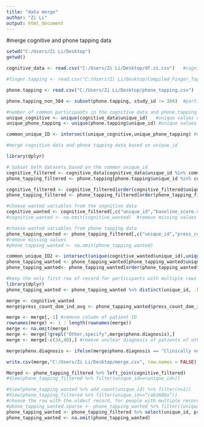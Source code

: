 ---
title: "data merge"
author: "Zi Li"
output: html_document
---

#merge cognitive and phone tapping data

```{r}
setwd("C:/Users/Zi Li/Desktop")
getwd()
```

```{r}
cognitive_data <- read.csv("C:/Users/Zi Li/Desktop/df.zi.csv")   #cognitive scores 

#finger.tapping <- read.csv("C:/Users/Zi Li/Desktop/Compiled_Finger_Tapping_newest.csv")  #manual tapping scores 

phone.tapping <- read.csv("C:/Users/Zi Li/Desktop/phone_tapping.csv")  #phone tapping scores of all studies

```

```{r}
phone.tapping_non_384 <- subset(phone.tapping, study_id != 384)  #participants not in study 384
```


```{r}
#number of common participants in the cognitive data and phone.tapping data (full)
unique_cognitive <- unique(cognitive_data$unique_id)   #unique values of unique_id in cognitive 
unique_phone_tapping <- unique(phone.tapping$unique_id) #unique values of unique_id in phone tapping

common_unique_ID <- intersect(unique_cognitive,unique_phone_tapping) #used for merging next steps 
```

```{r}
#merge cognitive data and phone tapping data based on unique_id

library(dplyr)

# Subset both datasets based on the common unique_id
cognitive_filtered <- cognitive_data[cognitive_data$unique_id %in% common_unique_ID,]
phone_tapping_filtered <- phone.tapping[phone.tapping$unique_id %in% common_unique_ID,]

```

```{r}
cognitive_filtered <- cognitive_filtered[order(cognitive_filtered$unique_id),]
phone_tapping_filtered <- phone_tapping_filtered[order(phone_tapping_filtered$unique_id),]
```

```{r}
#choose wanted variables from the cognitive data
cognitive_wanted <- cognitive_filtered[,c("unique_id","baseline_score.stroop","baseline_score.flanker",       "baseline_score.card","baseline_score.gonogo","baseline_score.episodic_memory","baseline_score.nback","pheno.diagnosis")]
#cognitive_wanted <- na.omit(cognitive_wanted)  #remove missing values

```

```{r}
#choose wanted variables from phone tapping data 
phone_tapping_wanted <- phone_tapping_filtered[,c("unique_id","press_count_dom_ind_avg")]
#remove missing values 
#phone_tapping_wanted <- na.omit(phone_tapping_wanted)
```

```{r}
common_unique_ID2 <- intersect(unique(cognitive_wanted$unique_id),unique(phone_tapping_wanted$unique_id))
phone_tapping_wanted <- phone_tapping_wanted[phone_tapping_wanted$unique_id %in% common_unique_ID2,]
phone_tapping_wanted<- phone_tapping_wanted[order(phone_tapping_wanted$unique_id),]
```


```{r}
#keep the only first row of record for participants with multiple rows of record in phone tapping data
library(dplyr)
phone_tapping_wanted <- phone_tapping_wanted %>% distinct(unique_id, .keep_all = TRUE)

```

```{r}
merge <- cognitive_wanted
merge$press_count_dom_ind_avg <- phone_tapping_wanted$press_count_dom_ind_avg

```

```{r}
merge <- merge[,-1] #remove column of patient ID
rownames(merge) <- 1 : length(rownames(merge))
merge <- na.omit(merge)
merge <- merge[!grepl("Other,specify",merge$pheno.diagnosis),]
merge <- merge[-c(34,40),] #remove unclear diagnosis of patients of other, specify

```


```{r}
merge$pheno.diagnosis <- ifelse(merge$pheno.diagnosis == "Clinically normal","clinically normal","clinical abnormal")
```


```{r}
write.csv(merge,"C:/Users/Zi Li/Desktop/merge.csv", row.names = FALSE)
```




```{r}
Merged <- phone_tapping_filtered %>% left_join(cognitive_filtered)
#View(phone_tapping_filtered %>% filter(unique_id==<unique_id>))
```

```{r}
#View(phone_tapping_wanted %>% add_count(unique_id) %>% filter(n>1))
#View(phone_tapping_filtered %>% filter(unique_id==“cab3688a”))
#choose the row with the oldest record, for people with multiple records
#phone_tapping_wanted.sparse <- phone_tapping_wanted %>% filter((unique_id==“cab3699a” & press_count_dom_ind_avg==94) | unique_id!=“cab3699a”)
phone_tapping_wanted <- phone_tapping_filtered %>% select(unique_id, press_count_dom_ind_avg, press_count_non_dom_ind_avg) %>% distinct()
phone_tapping_wanted <- na.omit(phone_tapping_wanted)
```









